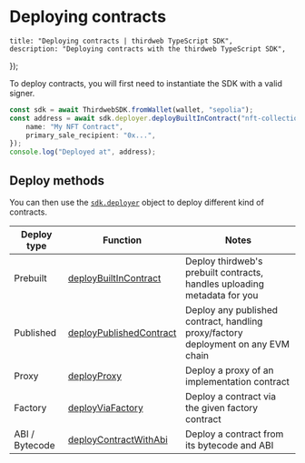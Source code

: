 
# Deploying contracts

	title: "Deploying contracts | thirdweb TypeScript SDK",
	description: "Deploying contracts with the thirdweb TypeScript SDK",
});

To deploy contracts, you will first need to instantiate the SDK with a valid signer.

```ts
const sdk = await ThirdwebSDK.fromWallet(wallet, "sepolia");
const address = await sdk.deployer.deployBuiltInContract("nft-collection", {
	name: "My NFT Contract",
	primary_sale_recipient: "0x...",
});
console.log("Deployed at", address);
```

## Deploy methods

You can then use the [`sdk.deployer`](/references/typescript/v4/ContractDeployer) object to deploy different kind of contracts.

| Deploy type    | Function                                                                                      | Notes                                                                             |
| -------------- | --------------------------------------------------------------------------------------------- | --------------------------------------------------------------------------------- |
| Prebuilt       | [deployBuiltInContract](/references/typescript/v4/ContractDeployer#deployBuiltInContract)     | Deploy thirdweb's prebuilt contracts, handles uploading metadata for you          |
| Published      | [deployPublishedContract](/references/typescript/v4/ContractDeployer#deployPublishedContract) | Deploy any published contract, handling proxy/factory deployment on any EVM chain |
| Proxy          | [deployProxy](/references/typescript/v4/ContractDeployer#deployProxy)                         | Deploy a proxy of an implementation contract                                      |
| Factory        | [deployViaFactory](/references/typescript/v4/ContractDeployer#deployViaFactory)               | Deploy a contract via the given factory contract                                  |
| ABI / Bytecode | [deployContractWithAbi](/references/typescript/v4/ContractDeployer#deployContractWithAbi)     | Deploy a contract from its bytecode and ABI                                       |
